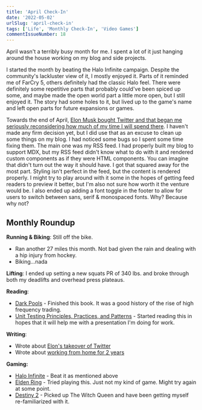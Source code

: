```yaml
---
title: 'April Check-In'
date: '2022-05-02'
urlSlug: 'april-check-in'
tags: ['Life', 'Monthly Check-In', 'Video Games']
commentIssueNumber: 18
---
```


April wasn't a terribly busy month for me. I spent a lot of it just hanging around the house working on my blog and side projects.

I started the month by beating the Halo Infinite campaign. Despite the community's lackluster view of it, I mostly enjoyed it. Parts of it reminded me of FarCry 5, others definitely had the classic Halo feel. There were definitely some repetitive parts that probably could've been spiced up some, and maybe made the open world part a little more open, but I still enjoyed it. The story had some holes to it, but lived up to the game's name and left open parts for future expansions or games.

Towards the end of April, [Elon Musk bought Twitter and that began me seriously reconsidering how much of my time I will spend there](https://kpwags.com/posts/2022/04/26/there-goes-the-neighborhood). I haven't made any firm decision yet, but I did use that as an excuse to clean up some things on my blog. I had noticed some bugs so I spent some time fixing them. The main one was my RSS feed. I had properly built my blog to support MDX, but my RSS feed didn't know what to do with it and rendered custom components as if they were HTML components. You can imagine that didn't turn out the way it should have. I got that squared away for the most part. Styling isn't perfect in the feed, but the content is rendered properly. I might try to play around with it some in the hopes of getting feed readers to preview it better, but I'm also not sure how worth it the venture would be. I also ended up adding a font toggle in the footer to allow for users to switch between sans, serif & monospaced fonts. Why? Because why not?

## Monthly Roundup

**Running & Biking**: Still off the bike.

- Ran another 27 miles this month. Not bad given the rain and dealing with a hip injury from hockey.
- Biking...nada

**Lifting**: I ended up setting a new squats PR of 340 lbs. and broke through both my deadlifts and overhead press plateaus.

**Reading**:

- <a href="https://bookshop.org/books/dark-pools-the-rise-of-the-machine-traders-and-the-rigging-of-the-u-s-stock-market/9780307887184" target="_blank" rel="noreferrer nofollow">Dark Pools</a> - Finished this book. It was a good history of the rise of high frequency trading.
- <a href="https://www.manning.com/books/unit-testing" target="_blank" rel="noreferrer nofollow">Unit Testing Principles, Practices, and Patterns</a> - Started reading this in hopes that it will help me with a presentation I'm doing for work.

**Writing**:

- Wrote about [Elon's takeover of Twitter](https://kpwags.com/posts/2022/04/26/there-goes-the-neighborhood)
- Wrote about [working from home for 2 years](https://kpwags.com/posts/2022/04/28/two-years-of-remote-work)

**Gaming:**

- <a href="https://www.xbox.com/en-US/games/halo-infinite" target="_blank" rel="noreferrer nofollow">Halo Infinite</a> - Beat it as mentioned above
- <a href="https://www.bandainamcoent.com/games/elden-ring" target="_blank" rel="noreferrer nofollow">Elden Ring</a> - Tried playing this. Just not my kind of game. Might try again at some point.
- <a href="https://www.bungie.net/7/en/Destiny/WitchQueen" target="_blank" rel="noreferrer nofollow">Destiny 2</a> - Picked up The Witch Queen and have been getting myself re-familiarized with it.